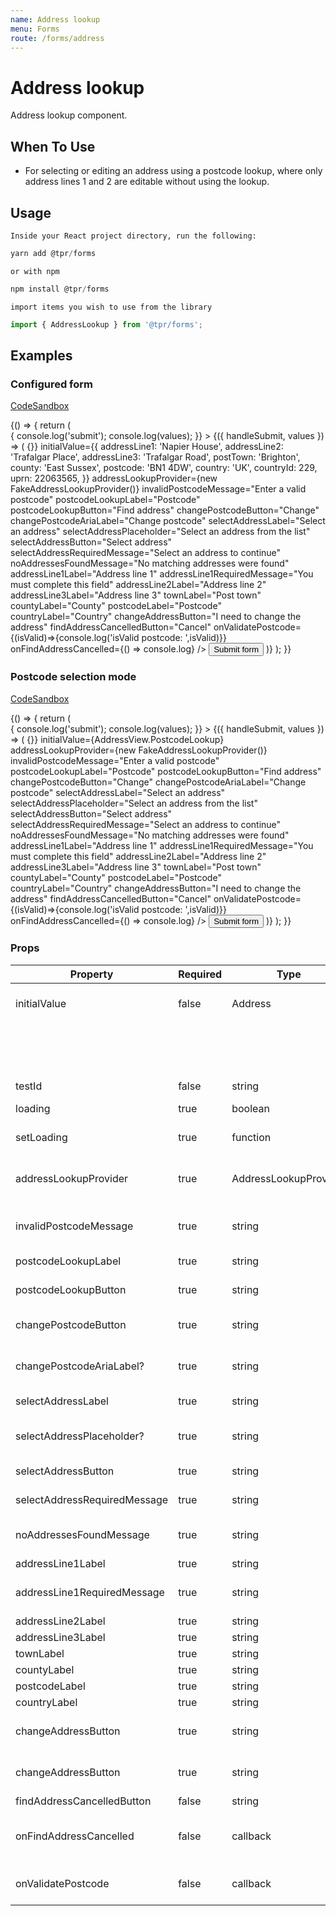 ```yaml
---
name: Address lookup
menu: Forms
route: /forms/address
---
```



# Address lookup

Address lookup component.

## When To Use

- For selecting or editing an address using a postcode lookup, where only address lines 1 and 2 are editable without using the lookup.

## Usage

`Inside your React project directory, run the following:`

```js
yarn add @tpr/forms
```

`or with npm`

```js
npm install @tpr/forms
```

`import items you wish to use from the library`

```js
import { AddressLookup } from '@tpr/forms';
```

## Examples

### Configured form

[CodeSandbox](https://codesandbox.io)

<Playground>
	{() => {
		return (
			<Form
				onSubmit={(values) => {
					console.log('submit');
					console.log(values);
				}}
			>
				{({ handleSubmit, values }) => (
					<form onSubmit={handleSubmit}>
						<AddressLookup
							loading={false}
							setLoading={() =>{}}
							initialValue={{
								addressLine1: 'Napier House',
								addressLine2: 'Trafalgar Place',
								addressLine3: 'Trafalgar Road',
								postTown: 'Brighton',
								county: 'East Sussex',
								postcode: 'BN1 4DW',
								country: 'UK',
								countryId: 229,
								uprn: 22063565,
							}}
							addressLookupProvider={new FakeAddressLookupProvider()}
							invalidPostcodeMessage="Enter a valid postcode"
							postcodeLookupLabel="Postcode"
							postcodeLookupButton="Find address"
							changePostcodeButton="Change"
							changePostcodeAriaLabel="Change postcode"
							selectAddressLabel="Select an address"
							selectAddressPlaceholder="Select an address from the list"
							selectAddressButton="Select address"
							selectAddressRequiredMessage="Select an address to continue"
							noAddressesFoundMessage="No matching addresses were found"
							addressLine1Label="Address line 1"
							addressLine1RequiredMessage="You must complete this field"
							addressLine2Label="Address line 2"
							addressLine3Label="Address line 3"
							townLabel="Post town"
							countyLabel="County"
							postcodeLabel="Postcode"
							countryLabel="Country"
							changeAddressButton="I need to change the address"
							findAddressCancelledButton="Cancel"
							onValidatePostcode={(isValid)=>{console.log('isValid postcode: ',isValid)}}
							onFindAddressCancelled={() => console.log}
							/>
    					<Button type="submit" cfg={{mt:3}}>Submit form</Button>
    				</form>
    			)}
    		</Form>
    	);
    }}

</Playground>

### Postcode selection mode

[CodeSandbox](https://codesandbox.io)

<Playground>
	{() => {
		return (
			<Form
				onSubmit={(values) => {
					console.log('submit');
					console.log(values);
				}}
			>
				{({ handleSubmit, values }) => (
					<form onSubmit={handleSubmit}>
						<AddressLookup
							loading={false}
							setLoading={() =>{}}
							initialValue={AddressView.PostcodeLookup}
							addressLookupProvider={new FakeAddressLookupProvider()}
							invalidPostcodeMessage="Enter a valid postcode"
							postcodeLookupLabel="Postcode"
							postcodeLookupButton="Find address"
							changePostcodeButton="Change"
							changePostcodeAriaLabel="Change postcode"
							selectAddressLabel="Select an address"
							selectAddressPlaceholder="Select an address from the list"
							selectAddressButton="Select address"
							selectAddressRequiredMessage="Select an address to continue"
							noAddressesFoundMessage="No matching addresses were found"
							addressLine1Label="Address line 1"
							addressLine1RequiredMessage="You must complete this field"
							addressLine2Label="Address line 2"
							addressLine3Label="Address line 3"
							townLabel="Post town"
							countyLabel="County"
							postcodeLabel="Postcode"
							countryLabel="Country"
							changeAddressButton="I need to change the address"
							findAddressCancelledButton="Cancel"
							onValidatePostcode={(isValid)=>{console.log('isValid postcode: ',isValid)}}
							onFindAddressCancelled={() => console.log}
							/>
    					<Button type="submit" cfg={{mt:3}}>Submit form</Button>
    				</form>
    			)}
    		</Form>
    	);
    }}

</Playground>

### Props

| Property                     | Required | Type                  | Description                                                                            |
| ---------------------------- | -------- | --------------------- | -------------------------------------------------------------------------------------- |
| initialValue                 | false    | Address               | Existing value to pre-populate the component. Or one of the following values: 				 |
|															 |					|												|	{ AddressView.PostcodeLookup, AddressView.SelectAddress, AddressView.EditAddress }		 |
| testId                       | false    | string                | data attribute for testers                                                             |
| loading                      | true     | boolean               | Whether the component is currently loading data                                        |
| setLoading                   | true     | function              | Function the component can use to set the value of `loading`                           |
| addressLookupProvider        | true     | AddressLookupProvider | A provider to look up addresses by postcode, then transform them to the Address format |
| invalidPostcodeMessage       | true     | string                | Error message when an invalid or incomplete postcode is looked up                      |
| postcodeLookupLabel          | true     | string                | Label for the postcode lookup field                                                    |
| postcodeLookupButton         | true     | string                | Text of the button which triggers a postcode lookup                                    |
| changePostcodeButton         | true     | string                | Text of the button which allows a different postcode to be looked up                   |
| changePostcodeAriaLabel?     | true     | string                | Accessible label of the button which allows a different postcode to be looked up       |
| selectAddressLabel           | true     | string                | Label for the dropdown list of matching addresses                                      |
| selectAddressPlaceholder?    | true     | string                | Placeholder text within the dropdown list of matching addresses                        |
| selectAddressButton          | true     | string                | Text of the button which selects a matching address                                    |
| selectAddressRequiredMessage | true     | string                | Error when a matched address is not selected                                           |
| noAddressesFoundMessage      | true     | string                | Message indicating no addresses matched the postcode                                   |
| addressLine1Label            | true     | string                | Label for Address Line 1 field                                                         |
| addressLine1RequiredMessage  | true     | string                | Error message when Address Line 1 is left blank or < 2 characters                      |
| addressLine2Label            | true     | string                | Label for Address Line 2 field                                                         |
| addressLine3Label            | true     | string                | Label for Address Line 3 field                                                         |
| townLabel                    | true     | string                | Label for the town field                                                               |
| countyLabel                  | true     | string                | Label for the county field                                                             |
| postcodeLabel                | true     | string                | Label for the postcode field                                                           |
| countryLabel                 | true     | string                | Label for the country field                                                            |
| changeAddressButton          | true     | string                | Text for the button to change the selected address and start a new postcode lookup     |
| changeAddressButton          | true     | string                | Text for the button to change the selected address and start a new postcode lookup     |
| findAddressCancelledButton	 | false		|	string								|	Text for the cancel button																														 |
| onFindAddressCancelled			 | false		|	callback							|	Shows a cancel button and binds a callback which is called when the button is clicked	 |
| onValidatePostcode					 | false		|	callback							|	Binds a callback which is called when the Select Address button is clicked			 			 |